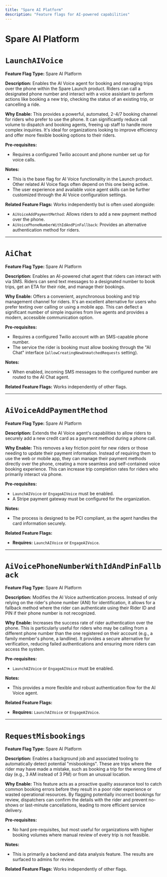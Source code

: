 ```yaml
---
title: "Spare AI Platform"
description: "Feature flags for AI-powered capabilities"
---
```


# Spare AI Platform

# `LaunchAIVoice`

**Feature Flag Type:** Spare AI Platform

**Description:** Enables the AI Voice agent for booking and managing trips over the phone within the Spare Launch product. Riders can call a designated phone number and interact with a voice assistant to perform actions like booking a new trip, checking the status of an existing trip, or cancelling a ride.

**Why Enable:** This provides a powerful, automated, 2-4/7 booking channel for riders who prefer to use the phone. It can significantly reduce call volume to dispatch and booking agents, freeing up staff to handle more complex inquiries. It's ideal for organizations looking to improve efficiency and offer more flexible booking options to their riders.

**Pre-requisites:**
- Requires a configured Twilio account and phone number set up for voice calls.

**Notes:**
- This is the base flag for AI Voice functionality in the Launch product. Other related AI Voice flags often depend on this one being active.
- The user experience and available voice agent skills can be further customized through the AI Voice configuration settings.

**Related Feature Flags:**
Works independently but is often used alongside:
- `AiVoiceAddPaymentMethod`: Allows riders to add a new payment method over the phone.
- `AiVoicePhoneNumberWithIdAndPinFallback`: Provides an alternative authentication method for riders.

---

# `AiChat`

**Feature Flag Type:** Spare AI Platform

**Description:** Enables an AI-powered chat agent that riders can interact with via SMS. Riders can send text messages to a designated number to book trips, get an ETA for their ride, and manage their bookings.

**Why Enable:** Offers a convenient, asynchronous booking and trip management channel for riders. It's an excellent alternative for users who prefer texting over calling or using a mobile app. This can deflect a significant number of simple inquiries from live agents and provides a modern, accessible communication option.

**Pre-requisites:**
- Requires a configured Twilio account with an SMS-capable phone number.
- The service the rider is booking must allow booking through the "AI Chat" interface (`allowCreatingNewUnmatchedRequests` setting).

**Notes:**
- When enabled, incoming SMS messages to the configured number are routed to the AI Chat agent.

**Related Feature Flags:**
Works independently of other flags.

---

# `AiVoiceAddPaymentMethod`

**Feature Flag Type:** Spare AI Platform

**Description:** Extends the AI Voice agent's capabilities to allow riders to securely add a new credit card as a payment method during a phone call.

**Why Enable:** This removes a key friction point for new riders or those needing to update their payment information. Instead of requiring them to use the web or mobile app, they can manage their payment methods directly over the phone, creating a more seamless and self-contained voice booking experience. This can increase trip completion rates for riders who primarily interact via phone.

**Pre-requisites:**
- `LaunchAIVoice` or `EngageAIVoice` must be enabled.
- A Stripe payment gateway must be configured for the organization.

**Notes:**
- The process is designed to be PCI compliant, as the agent handles the card information securely.

**Related Feature Flags:**
- **Requires:** `LaunchAIVoice` or `EngageAIVoice`.

---

# `AiVoicePhoneNumberWithIdAndPinFallback`

**Feature Flag Type:** Spare AI Platform

**Description:** Modifies the AI Voice authentication process. Instead of only relying on the rider's phone number (ANI) for identification, it allows for a fallback method where the rider can authenticate using their Rider ID and PIN if their phone number is not recognized.

**Why Enable:** Increases the success rate of rider authentication over the phone. This is particularly useful for riders who may be calling from a different phone number than the one registered on their account (e.g., a family member's phone, a landline). It provides a secure alternative for verification, reducing failed authentications and ensuring more riders can access the system.

**Pre-requisites:**
- `LaunchAIVoice` or `EngageAIVoice` must be enabled.

**Notes:**
- This provides a more flexible and robust authentication flow for the AI Voice agent.

**Related Feature Flags:**
- **Requires:** `LaunchAIVoice` or `EngageAIVoice`.

---

# `RequestMisbookings`

**Feature Flag Type:** Spare AI Platform

**Description:** Enables a background job and associated tooling to automatically detect potential "misbookings". These are trips where the rider may have made a mistake, such as booking a trip for the wrong time of day (e.g., 3 AM instead of 3 PM) or from an unusual location.

**Why Enable:** This feature acts as a proactive quality assurance tool to catch common booking errors before they result in a poor rider experience or wasted operational resources. By flagging potentially incorrect bookings for review, dispatchers can confirm the details with the rider and prevent no-shows or last-minute cancellations, leading to more efficient service delivery.

**Pre-requisites:**
- No hard pre-requisites, but most useful for organizations with higher booking volumes where manual review of every trip is not feasible.

**Notes:**
- This is primarily a backend and data analysis feature. The results are surfaced to admins for review.

**Related Feature Flags:**
Works independently of other flags.

